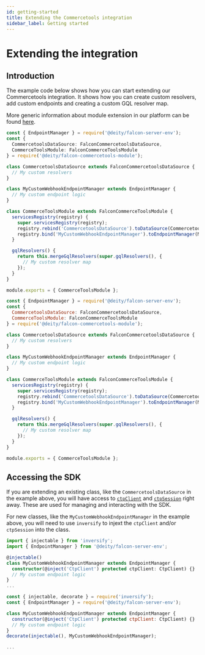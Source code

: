 ```yaml
---
id: getting-started
title: Extending the Commercetools integration
sidebar_label: Getting started
---
```



# Extending the integration

<CodePackage name="@deity/falcon-commercetools-module" />

## Introduction

The example code below shows how you can start extending our Commercetools integration. It shows how you can create custom resolvers, add custom endpoints and creating a custom GQL resolver map.

More generic information about module extension in our platform can be found [here](/docs/composer/modules/custom-module#extending-module).

<Tabs>
  <TabItem value="TypeScript" default>

```ts
const { EndpointManager } = require('@deity/falcon-server-env');
const {
  CommercetoolsDataSource: FalconCommercetoolsDataSource,
  CommerceToolsModule: FalconCommerceToolsModule
} = require('@deity/falcon-commercetools-module');

class CommercetoolsDataSource extends FalconCommercetoolsDataSource {
  // My custom resolvers
}

class MyCustomWebhookEndpointManager extends EndpointManager {
  // My custom endpoint logic
}

class CommerceToolsModule extends FalconCommerceToolsModule {
  servicesRegistry(registry) {
    super.servicesRegistry(registry);
    registry.rebind('CommercetoolsDataSource').toDataSource(CommercetoolsDataSource);
    registry.bind('MyCustomWebhookEndpointManager').toEndpointManager(MyCustomWebhookEndpointManager);
  }

  gqlResolvers() {
    return this.mergeGqlResolvers(super.gqlResolvers(), {
      // My custom resolver map
    });
  }
}

module.exports = { CommerceToolsModule };
```

  </TabItem>
  <TabItem value="JavaScript">

```js
const { EndpointManager } = require('@deity/falcon-server-env');
const {
  CommercetoolsDataSource: FalconCommercetoolsDataSource,
  CommerceToolsModule: FalconCommerceToolsModule
} = require('@deity/falcon-commercetools-module');

class CommercetoolsDataSource extends FalconCommercetoolsDataSource {
  // My custom resolvers
}

class MyCustomWebhookEndpointManager extends EndpointManager {
  // My custom endpoint logic
}

class CommerceToolsModule extends FalconCommerceToolsModule {
  servicesRegistry(registry) {
    super.servicesRegistry(registry);
    registry.rebind('CommercetoolsDataSource').toDataSource(CommercetoolsDataSource);
    registry.bind('MyCustomWebhookEndpointManager').toEndpointManager(MyCustomWebhookEndpointManager);
  }

  gqlResolvers() {
    return this.mergeGqlResolvers(super.gqlResolvers(), {
      // My custom resolver map
    });
  }
}

module.exports = { CommerceToolsModule };
```

  </TabItem>
</Tabs>

## Accessing the SDK

If you are extending an existing class, like the `CommercetoolsDataSource` in the example above, you will have access to [`ctpClient`](./ctp-client) and [`ctpSession`](./ctp-session) right away. These are used for managing and interacting with the SDK.

For new classes, like the `MyCustomWebhookEndpointManager` in the example above, you will need to use `inversify` to injext the `ctpClient` and/or `ctpSession` into the class.

<Tabs>
<TabItem value="TypeScript" default>

```ts
import { injectable } from 'inversify';
import { EndpointManager } from '@deity/falcon-server-env';

@injectable()
class MyCustomWebhookEndpointManager extends EndpointManager {
  constructor(@inject('CtpClient') protected ctpClient: CtpClient) {}
  // My custom endpoint logic
}
...
```

</TabItem>
<TabItem value="JavaScript">

```js
const { injectable, decorate } = require('inversify');
const { EndpointManager } = require('@deity/falcon-server-env');

class MyCustomWebhookEndpointManager extends EndpointManager {
  constructor(@inject('CtpClient') protected ctpClient: CtpClient) {}
  // My custom endpoint logic
}
decorate(injectable(), MyCustomWebhookEndpointManager);

...
```

</TabItem>
</Tabs>
